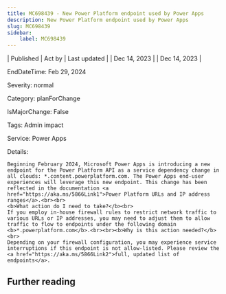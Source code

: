 ```yaml
---
title: MC698439 - New Power Platform endpoint used by Power Apps
description: New Power Platform endpoint used by Power Apps
slug: MC698439
sidebar:
    label: MC698439
---
```



| Published | Act by | Last updated |
| Dec 14, 2023 |  | Dec 14, 2023 |

EndDateTime: Feb 29, 2024

Severity: normal

Category: planForChange

IsMajorChange: False

Tags: Admin impact

Service: Power Apps

Details: 

```
Beginning February 2024, Microsoft Power Apps is introducing a new endpoint for the Power Platform API as a service dependency change in all clouds: *.content.powerplatform.com. The Power Apps end-user experiences will leverage this new endpoint. This change has been reflected in the documentation <a href="https://aka.ms/5866Link1">Power Platform URLs and IP address ranges</a>.<br><br>
<b>What action do I need to take?</b><br>
If you employ in-house firewall rules to restrict network traffic to various URLs or IP addresses, you may need to adjust them to allow traffic to flow to endpoints under the following domain <b>*.powerplatform.com</b>.<br><br><b>Why is this action needed?</b><br>
Depending on your firewall configuration, you may experience service interruptions if this endpoint is not allow-listed. Please review the <a href="https://aka.ms/5866Link2">full, updated list of endpoints</a>.
```

## Further reading
